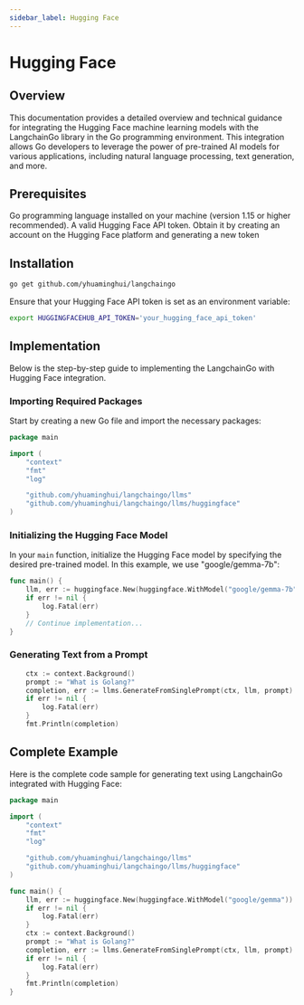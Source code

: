 ```yaml
---
sidebar_label: Hugging Face
---
```


# Hugging Face

## Overview

This documentation provides a detailed overview and technical guidance for integrating the Hugging Face machine learning models with the LangchainGo library in the Go programming environment. This integration allows Go developers to leverage the power of pre-trained AI models for various applications, including natural language processing, text generation, and more.

## Prerequisites
Go programming language installed on your machine (version 1.15 or higher recommended).
A valid Hugging Face API token. Obtain it by creating an account on the Hugging Face platform and generating a new token

## Installation

```bash
go get github.com/yhuaminghui/langchaingo
```
Ensure that your Hugging Face API token is set as an environment variable:

```bash
export HUGGINGFACEHUB_API_TOKEN='your_hugging_face_api_token'
```

## Implementation
Below is the step-by-step guide to implementing the LangchainGo with Hugging Face integration.
### Importing Required Packages
Start by creating a new Go file and import the necessary packages:

```go
package main

import (
	"context"
	"fmt"
	"log"

	"github.com/yhuaminghui/langchaingo/llms"
	"github.com/yhuaminghui/langchaingo/llms/huggingface"
)
```

### Initializing the Hugging Face Model
In your `main` function, initialize the Hugging Face model by specifying the desired pre-trained model. In this example, we use "google/gemma-7b":
```go
func main() {
	llm, err := huggingface.New(huggingface.WithModel("google/gemma-7b"))
	if err != nil {
		log.Fatal(err)
	}
	// Continue implementation...
}
```

### Generating Text from a Prompt
```go 
	ctx := context.Background()
	prompt := "What is Golang?"
	completion, err := llms.GenerateFromSinglePrompt(ctx, llm, prompt)
	if err != nil {
		log.Fatal(err)
	}
	fmt.Println(completion)
```

## Complete Example
Here is the complete code sample for generating text using LangchainGo integrated with Hugging Face:
```go
package main

import (
	"context"
	"fmt"
	"log"

	"github.com/yhuaminghui/langchaingo/llms"
	"github.com/yhuaminghui/langchaingo/llms/huggingface"
)

func main() {
	llm, err := huggingface.New(huggingface.WithModel("google/gemma"))
	if err != nil {
		log.Fatal(err)
	}
	ctx := context.Background()
	prompt := "What is Golang?"
	completion, err := llms.GenerateFromSinglePrompt(ctx, llm, prompt)
	if err != nil {
		log.Fatal(err)
	}
	fmt.Println(completion)
}
```
